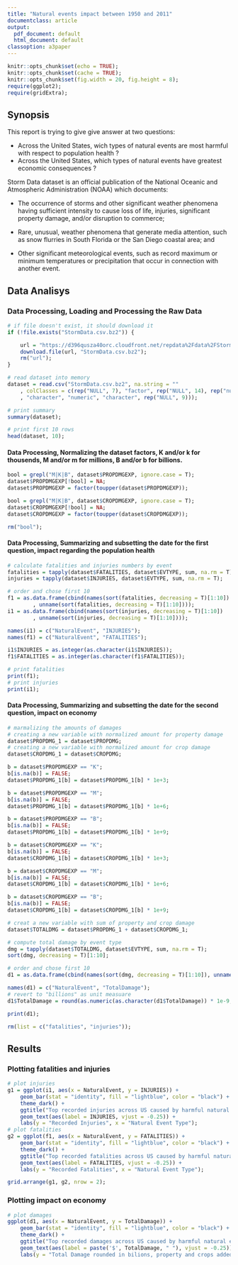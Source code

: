 ---
title: "Natural events impact between 1950 and 2011"
documentclass: article
output:
  pdf_document: default
  html_document: default
classoption: a3paper
---

```{r setup, include=FALSE}
knitr::opts_chunk$set(echo = TRUE);
knitr::opts_chunk$set(cache = TRUE);
knitr::opts_chunk$set(fig.width = 20, fig.height = 8);
require(ggplot2);
require(gridExtra);
```

## Synopsis

This report is trying to give give answer at two questions:  

* Across the United States, wich types of natural events are most harmful with respect to population health ?  
* Across the United States, which types of natural events have greatest economic consequences ?  
  
Storm Data dataset is an official publication of the National Oceanic and Atmospheric Administration (NOAA) which documents: 
 
* The occurrence of storms and other significant weather phenomena having sufficient intensity to cause loss of life, injuries, significant property damage, and/or disruption to commerce; 
 
* Rare, unusual, weather phenomena that generate media attention, such as snow flurries in South Florida or the San Diego coastal area; and 
 
* Other significant meteorological events, such as record maximum or minimum temperatures or precipitation that occur in connection with another event.  
 
  
## Data Analisys
### Data Processing, Loading and Processing the Raw Data
  
  
  
```{r dataset}

# if file doesn't exist, it should download it
if (!file.exists("StormData.csv.bz2")) {

	url = "https://d396qusza40orc.cloudfront.net/repdata%2Fdata%2FStormData.csv.bz2";
	download.file(url, "StormData.csv.bz2");
	rm("url");
}

# read dataset into memory
dataset = read.csv("StormData.csv.bz2", na.string = ""
	, colClasses = c(rep("NULL", 7), "factor", rep("NULL", 14), rep("numeric", 3)
	, "character", "numeric", "character", rep("NULL", 9)));

# print summary
summary(dataset);

# print first 10 rows
head(dataset, 10);

```
  
  
  
#### Data Processing, Normalizing the dataset factors, K and/or k for thousends, M and/or m for millions, B and/or b for billions.
  
  
```{r}

bool = grepl("M|K|B", dataset$PROPDMGEXP, ignore.case = T);
dataset$PROPDMGEXP[!bool] = NA;
dataset$PROPDMGEXP = factor(toupper(dataset$PROPDMGEXP));

bool = grepl("M|K|B", dataset$CROPDMGEXP, ignore.case = T);
dataset$CROPDMGEXP[!bool] = NA;
dataset$CROPDMGEXP = factor(toupper(dataset$CROPDMGEXP));

```
```{r, echo=FALSE}
rm("bool");
```
  
  
  
#### Data Processing, Summarizing and subsetting the date for the first question, impact regarding the population health
```{r}

# calculate fatalities and injuries numbers by event
fatalities = tapply(dataset$FATALITIES, dataset$EVTYPE, sum, na.rm = T);
injuries = tapply(dataset$INJURIES, dataset$EVTYPE, sum, na.rm = T);

# order and chose first 10
f1 = as.data.frame(cbind(names(sort(fatalities, decreasing = T)[1:10])
		, unname(sort(fatalities, decreasing = T)[1:10])));
i1 = as.data.frame(cbind(names(sort(injuries, decreasing = T)[1:10])
		, unname(sort(injuries, decreasing = T)[1:10])));

names(i1) = c("NaturalEvent", "INJURIES");
names(f1) = c("NaturalEvent", "FATALITIES");

i1$INJURIES = as.integer(as.character(i1$INJURIES));
f1$FATALITIES = as.integer(as.character(f1$FATALITIES));

# print fatalities
print(f1);
# print injuries
print(i1);
```


#### Data Processing, Summarizing and subsetting the date for the second question, impact on economy
```{r}

# marmalizing the amounts of damages
# creating a new variable with normalized amount for property damage
dataset$PROPDMG_1 = dataset$PROPDMG;
# creating a new variable with normalized amount for crop damage
dataset$CROPDMG_1 = dataset$CROPDMG;

b = dataset$PROPDMGEXP == "K";
b[is.na(b)] = FALSE;
dataset$PROPDMG_1[b] = dataset$PROPDMG_1[b] * 1e+3;

b = dataset$PROPDMGEXP == "M";
b[is.na(b)] = FALSE;
dataset$PROPDMG_1[b] = dataset$PROPDMG_1[b] * 1e+6;

b = dataset$PROPDMGEXP == "B";
b[is.na(b)] = FALSE;
dataset$PROPDMG_1[b] = dataset$PROPDMG_1[b] * 1e+9;

b = dataset$CROPDMGEXP == "K";
b[is.na(b)] = FALSE;
dataset$CROPDMG_1[b] = dataset$CROPDMG_1[b] * 1e+3;

b = dataset$CROPDMGEXP == "M";
b[is.na(b)] = FALSE;
dataset$CROPDMG_1[b] = dataset$CROPDMG_1[b] * 1e+6;

b = dataset$CROPDMGEXP == "B";
b[is.na(b)] = FALSE;
dataset$CROPDMG_1[b] = dataset$CROPDMG_1[b] * 1e+9;

# creat a new variable with sum of property and crop damage
dataset$TOTALDMG = dataset$PROPDMG_1 + dataset$CROPDMG_1;

# compute total damage by event type
dmg = tapply(dataset$TOTALDMG, dataset$EVTYPE, sum, na.rm = T);
sort(dmg, decreasing = T)[1:10];

# order and chose first 10
d1 = as.data.frame(cbind(names(sort(dmg, decreasing = T)[1:10]), unname(sort(dmg, decreasing = T)[1:10])));

names(d1) = c("NaturalEvent", "TotalDamage");
# revert to "billions" as unit measuare
d1$TotalDamage = round(as.numeric(as.character(d1$TotalDamage)) * 1e-9, digits = 3);

print(d1);
```
```{r, echo=FALSE}
rm(list = c("fatalities", "injuries"));
```
## Results
### Plotting fatalities and injuries
  
  
  
```{r, fig.width=20, fig.height=16, fig.cap="Natural Events - impact on population health"}
# plot injuries
g1 = ggplot(i1, aes(x = NaturalEvent, y = INJURIES)) +
	geom_bar(stat = "identity", fill = "lightblue", color = "black") +
	theme_dark() + 
	ggtitle("Top recorded injuries across US caused by harmful natural event by type between 1950 and 2011") +
	geom_text(aes(label = INJURIES, vjust = -0.25)) +
	labs(y = "Recorded Injuries", x = "Natural Event Type");
# plot fatalities
g2 = ggplot(f1, aes(x = NaturalEvent, y = FATALITIES)) +
	geom_bar(stat = "identity", fill = "lightblue", color = "black") +
	theme_dark() + 
	ggtitle("Top recorded fatalities across US caused by harmful natural event by type between 1950 and 2011") +
	geom_text(aes(label = FATALITIES, vjust = -0.25)) +
	labs(y = "Recorded Fatalities", x = "Natural Event Type");

grid.arrange(g1, g2, nrow = 2);
```

### Plotting impact on economy

```{r, fig.width = 20, fig.height = 8, fig.cap="Natural Events - impact on economy"}
# plot damages
ggplot(d1, aes(x = NaturalEvent, y = TotalDamage)) +
	geom_bar(stat = "identity", fill = "lightblue", color = "black") +
	theme_dark() + 
	ggtitle("Top recorded damages across US caused by harmful natural event by type between 1950 and 2011") +
	geom_text(aes(label = paste('$', TotalDamage, " "), vjust = -0.25)) +
	labs(y = "Total Damage rounded in bilions, property and crops added", x = "Natural Event Type");

```
